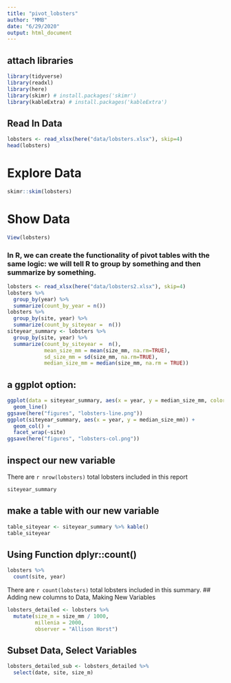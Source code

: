 ```yaml
---
title: "pivot_lobsters"
author: "MMB"
date: "6/29/2020"
output: html_document
---
```

## attach libraries
```r
library(tidyverse)
library(readxl)
library(here)
library(skimr) # install.packages('skimr')
library(kableExtra) # install.packages('kableExtra')
```

## Read In Data

```r
lobsters <- read_xlsx(here("data/lobsters.xlsx"), skip=4)
head(lobsters)
```
# Explore Data
```r
skimr::skim(lobsters) 
```
# Show Data
```r
View(lobsters)
```

### In R, we can create the functionality of pivot tables with the same logic: we will tell R to group by something and then summarize by something.
```r
lobsters <- read_xlsx(here("data/lobsters2.xlsx"), skip=4)
lobsters %>%
  group_by(year) %>%
  summarize(count_by_year = n())
lobsters %>%
  group_by(site, year) %>%
  summarize(count_by_siteyear =  n())
siteyear_summary <- lobsters %>%
  group_by(site, year) %>%
  summarize(count_by_siteyear =  n(), 
            mean_size_mm = mean(size_mm, na.rm=TRUE), 
            sd_size_mm = sd(size_mm, na.rm=TRUE),
            median_size_mm = median(size_mm, na.rm = TRUE))
```
## a ggplot option:
```r
ggplot(data = siteyear_summary, aes(x = year, y = median_size_mm, color = site)) +
  geom_line() 
ggsave(here("figures", "lobsters-line.png"))
ggplot(siteyear_summary, aes(x = year, y = median_size_mm)) +
  geom_col() +
  facet_wrap(~site)
ggsave(here("figures", "lobsters-col.png"))
```
  
## inspect our new variable 
There are `r nrow(lobsters)` total lobsters included in this report
```r
siteyear_summary
```
## make a table with our new variable
```r
table_siteyear <- siteyear_summary %>% kable()
table_siteyear
```
## Using Function  dplyr::count()
```r

lobsters %>%
  count(site, year)
```
There are `r count(lobsters)` total lobsters included in this summary.
## Adding new columns to Data, Making New Variables
```r
lobsters_detailed <- lobsters %>%
  mutate(size_m = size_mm / 1000, 
         millenia = 2000,
         observer = "Allison Horst")
```
## Subset Data, Select Variables
```r
lobsters_detailed_sub <- lobsters_detailed %>%
  select(date, site, size_m)
```
